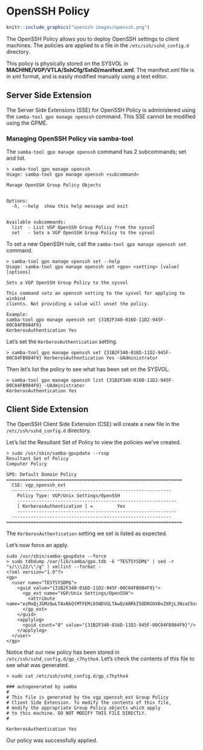 # OpenSSH Policy {#openssh}

```r
knitr::include_graphics("openssh-images/openssh.png")
```

The OpenSSH Policy allows you to deploy OpenSSH settings to client machines. The policies are applied to a file in the `/etc/ssh/sshd_config.d` directory.

This policy is physically stored on the SYSVOL in **MACHINE/VGP/VTLA/SshCfg/SshD/manifest.xml**. The manifest.xml file is in xml format, and is easily modified manually using a text editor.

## Server Side Extension

The Server Side Extensions (SSE) for OpenSSH Policy is administered using the `samba-tool gpo manage openssh` command. This SSE cannot be modified using the GPME.

### Managing OpenSSH Policy via samba-tool

The `samba-tool gpo manage openssh` command has 2 subcommands; set and list.

```
> samba-tool gpo manage openssh
Usage: samba-tool gpo manage openssh <subcommand>

Manage OpenSSH Group Policy Objects


Options:
  -h, --help  show this help message and exit


Available subcommands:
  list  - List VGP OpenSSH Group Policy from the sysvol
  set   - Sets a VGP OpenSSH Group Policy to the sysvol
```

To set a new OpenSSH rule, call the `samba-tool gpo manage openssh set` command.

```
> samba-tool gpo manage openssh set --help
Usage: samba-tool gpo manage openssh set <gpo> <setting> [value] [options]

Sets a VGP OpenSSH Group Policy to the sysvol

This command sets an openssh setting to the sysvol for applying to winbind
clients. Not providing a value will unset the policy.

Example:
samba-tool gpo manage openssh set {31B2F340-016D-11D2-945F-00C04FB984F9}
KerberosAuthentication Yes
```

Let's set the `KerberosAuthentication` setting.

```
> samba-tool gpo manage openssh set {31B2F340-016D-11D2-945F-00C04FB984F9} KerberosAuthentication Yes -UAdministrator
```

Then let's list the policy to see what has been set on the SYSVOL.

```
> samba-tool gpo manage openssh list {31B2F340-016D-11D2-945F-00C04FB984F9} -UAdministrator
KerberosAuthentication Yes
```

## Client Side Extension

The OpenSSH  Client Side Extension (CSE) will create a new file in the `/etc/ssh/sshd_config.d` directory.

Let’s list the Resultant Set of Policy to view the policies we’ve created.

```
> sudo /usr/sbin/samba-gpupdate --rsop
Resultant Set of Policy
Computer Policy

GPO: Default Domain Policy
=================================================================
  CSE: vgp_openssh_ext
  -----------------------------------------------------------
    Policy Type: VGP/Unix Settings/OpenSSH
    -----------------------------------------------------------
    [ KerberosAuthentication ] =         Yes
    -----------------------------------------------------------
  -----------------------------------------------------------
=================================================================
```

The `KerberosAuthentication` setting we set is listed as expected.

Let’s now force an apply.

```
sudo /usr/sbin/samba-gpupdate --force
> sudo tdbdump /var/lib/samba/gpo.tdb -k "TESTSYSDM$" | sed -r "s/\\\22/\"/g" | xmllint --format -
<?xml version="1.0"?>
<gp>
  <user name="TESTSYSDM$">
    <guid value="{31B2F340-016D-11D2-945F-00C04FB984F9}">
      <gp_ext name="VGP/Unix Settings/OpenSSH">
        <attribute name="ezMxQjJGMzQwLTAxNkQtMTFEMi05NDVGLTAwQzA0RkI5ODRGOX0vZXRjL3NzaC9zc2hkX2NvbmZpZy5k">/etc/ssh/sshd_config.d/gp_c7hytho4</attribute>
      </gp_ext>
    </guid>
    <applylog>
      <guid count="0" value="{31B2F340-016D-11D2-945F-00C04FB984F9}"/>
    </applylog>
  </user>
</gp>
```

Notice that our new policy has been stored in `/etc/ssh/sshd_config.d/gp_c7hytho4`. Let's check the contents of this file to see what was generated.

```
> sudo cat /etc/ssh/sshd_config.d/gp_c7hytho4

### autogenerated by samba
#
# This file is generated by the vgp_openssh_ext Group Policy
# Client Side Extension. To modify the contents of this file,
# modify the appropriate Group Policy objects which apply
# to this machine. DO NOT MODIFY THIS FILE DIRECTLY.
#

KerberosAuthentication Yes
```

Our policy was successfully applied.
